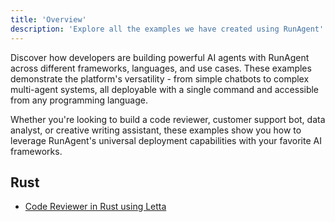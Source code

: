 ```yaml
---
title: 'Overview'
description: 'Explore all the examples we have created using RunAgent'
---
```


Discover how developers are building powerful AI agents with RunAgent across different frameworks, languages, and use cases. These examples demonstrate the platform's versatility - from simple chatbots to complex multi-agent systems, all deployable with a single command and accessible from any programming language.

Whether you're looking to build a code reviewer, customer support bot, data analyst, or creative writing assistant, these examples show you how to leverage RunAgent's universal deployment capabilities with your favorite AI frameworks.

## Rust

* [Code Reviewer in Rust using Letta](https://medium.com/@runagent.live/building-ai-powered-code-reviewers-for-rust-developers-with-letta-c71b7ad3efae)
